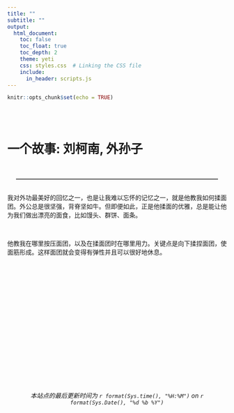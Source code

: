 ```yaml
---
title: ""
subtitle: ""
output:
  html_document:
    toc: false
    toc_float: true
    toc_depth: 2
    theme: yeti
    css: styles.css  # Linking the CSS file
    include:
      in_header: scripts.js
---
```


```r
knitr::opts_chunk$set(echo = TRUE)
```


<div style="margin-top: 88px;">
  <h1>一个故事: 刘柯南, 外孙子</h1>
</div>

<br>


<hr style="border-top: 1px solid grey; margin-left: 20px; margin-right: 20px;" />

<br>
我对外功最美好的回忆之一，也是让我难以忘怀的记忆之一，就是他教我如何揉面团。外公总是很坚强，背脊坚如牛。但即便如此，正是他揉面的优雅，总是能让他为我们做出漂亮的面食，比如馒头、群饼、面条。

<br>

他教我在哪里按压面团，以及在揉面团时在哪里用力。关键点是向下揉捏面团，使面筋形成。这样面团就会变得有弹性并且可以很好地休息。
<br>
<br>
<br>
<br>
<br>
<br>
<br>
<br>
<br>
<br>
<br>
<br>
<br>
<br>
<br>
<br>
<br>
<br>
<h6>
<center>*本站点的最后更新时间为 `r format(Sys.time(), "%H:%M")` on `r format(Sys.Date(), "%d %b %Y")`*</center>
</h6>